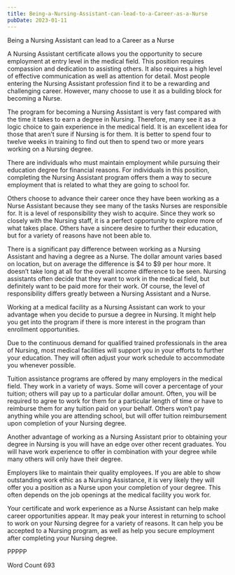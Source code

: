 ```yaml
---
title: Being-a-Nursing-Assistant-can-lead-to-a-Career-as-a-Nurse
pubDate: 2023-01-11
---
```


Being a Nursing Assistant can lead to a Career as a Nurse

A Nursing Assistant certificate allows you the opportunity to secure employment at entry level in the medical field. This position requires compassion and dedication to assisting others. It also requires a high level of effective communication as well as attention for detail. Most people entering the Nursing Assistant profession find it to be a rewarding and challenging career. However, many choose to use it as a building block for becoming a Nurse.

The program for becoming a Nursing Assistant is very fast compared with the time it takes to earn a degree in Nursing. Therefore, many see it as a logic choice to gain experience in the medical field. It is an excellent idea for those that aren’t sure if Nursing is for them. It is better to spend four to twelve weeks in training to find out then to spend two or more years working on a Nursing degree.

There are individuals who must maintain employment while pursuing their education degree for financial reasons. For individuals in this position, completing the Nursing Assistant program offers them a way to secure employment that is related to what they are going to school for. 

Others choose to advance their career once they have been working as a Nurse Assistant because they see many of the tasks Nurses are responsible for. It is a level of responsibility they wish to acquire. Since they work so closely with the Nursing staff, it is a perfect opportunity to explore more of what takes place. Others have a sincere desire to further their education, but for a variety of reasons have not been able to. 

There is a significant pay difference between working as a Nursing Assistant and having a degree as a Nurse. The dollar amount varies based on location, but on average the difference is $4 to $9 per hour more. It doesn’t take long at all for the overall income difference to be seen. Nursing assistants often decide that they want to work in the medical field, but definitely want to be paid more for their work. Of course, the level of responsibility differs greatly between a Nursing Assistant and a Nurse. 

Working at a medical facility as a Nursing Assistant can work to your advantage when you decide to pursue a degree in Nursing. It might help you get into the program if there is more interest in the program than enrollment opportunities. 

Due to the continuous demand for qualified trained professionals in the area of Nursing, most medical facilities will support you in your efforts to further your education. They will often adjust your work schedule to accommodate you whenever possible. 

Tuition assistance programs are offered by many employers in the medical field. They work in a variety of ways. Some will cover a percentage of your tuition; others will pay up to a particular dollar amount. Often, you will be required to agree to work for them for a particular length of time or have to reimburse them for any tuition paid on your behalf. Others won’t pay anything while you are attending school, but will offer tuition reimbursement upon completion of your Nursing degree. 

Another advantage of working as a Nursing Assistant prior to obtaining your degree in Nursing is you will have an edge over other recent graduates. You will have work experience to offer in combination with your degree while many others will only have their degree.

Employers like to maintain their quality employees. If you are able to show outstanding work ethic as a Nursing Assistance, it is very likely they will offer you a position as a Nurse upon your completion of your degree. This often depends on the job openings at the medical facility you work for.

Your certificate and work experience as a Nurse Assistant can help make career opportunities appear. It may peak your interest in returning to school to work on your Nursing degree for a variety of reasons. It can help you be accepted to a Nursing program, as well as help you secure employment after completing your Nursing degree. 

PPPPP

Word Count 693